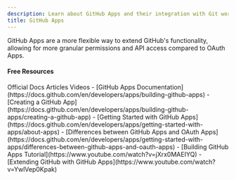 ```yaml
---
description: Learn about GitHub Apps and their integration with Git workflows
title: GitHub Apps
---
```


GitHub Apps are a more flexible way to extend GitHub's functionality, allowing for more granular permissions and API access compared to OAuth Apps.

#### Free Resources

<Tabs defaultValue="article">
<TabsList>
<TabsTrigger value="official">Official Docs</TabsTrigger>
<TabsTrigger value="article">Articles</TabsTrigger>
<TabsTrigger value="video">Videos</TabsTrigger>
</TabsList>

<TabsContent value="official">
- [GitHub Apps Documentation](https://docs.github.com/en/developers/apps/building-github-apps)
- [Creating a GitHub App](https://docs.github.com/en/developers/apps/building-github-apps/creating-a-github-app)
</TabsContent>
<TabsContent value="article">
- [Getting Started with GitHub Apps](https://docs.github.com/en/developers/apps/getting-started-with-apps/about-apps)
- [Differences between GitHub Apps and OAuth Apps](https://docs.github.com/en/developers/apps/getting-started-with-apps/differences-between-github-apps-and-oauth-apps)
</TabsContent>
<TabsContent value="video">
- [Building GitHub Apps Tutorial](https://www.youtube.com/watch?v=jXrx0MAEIYQ)
- [Extending GitHub with GitHub Apps](https://www.youtube.com/watch?v=YwlVep0Kpak)
</TabsContent>
</Tabs>
